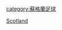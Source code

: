 {{Catnav|頁面分類|...|足球|各國足球|各國足球賽事}}
{{Catnav|頁面分類|...|英國體育|英國足球|蘇格蘭足球}}
{{Catnav|頁面分類|...|各國足球|英國足球|蘇格蘭足球}}
{{Catnav|頁面分類|...|各國體育|各國足球|各國足球賽事}}

[[category:蘇格蘭足球|category:蘇格蘭足球]]
[[Category:各國足球賽事|Scotland]]